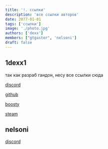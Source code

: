 ```yaml
---
title: '!. ссылки'
description: 'все ссылки авторов'
date: 2077-01-01
tags: ['ссылки']
image: './photo.jpg'
authors: ['dexx']
members: ["gtgaster", 'nelsoni']
draft: false
---
```


## 1dexx1

так как разраб гандон, несу все ссылки сюда

[discord](https://discord.com/users/999589862158114848)

[github](https://github.com/1dexx1)

[boosty](https://boosty.to/1dexx1)

[steam](https://steamcommunity.com/id/1dexx1)

## nelsoni

[discord](https://discord.com/users/802521064059305984)